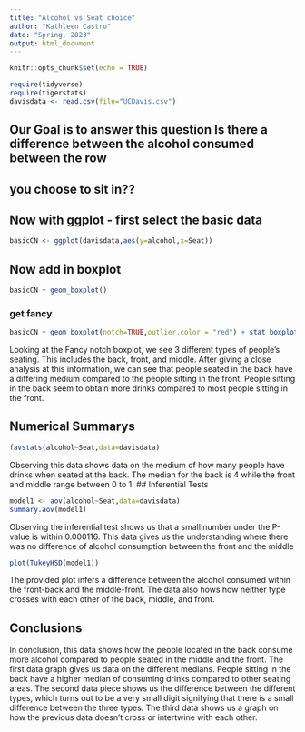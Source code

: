 ```yaml
---
title: "Alcohol vs Seat choice"
author: "Kathleen Castro"
date: "Spring, 2023"
output: html_document
---
```


```r
knitr::opts_chunk$set(echo = TRUE)
```

```r
require(tidyverse)
require(tigerstats)
davisdata <- read.csv(file="UCDavis.csv")
```
## Our Goal is to answer this question Is there a difference between the alcohol consumed between the row
## you choose to sit in??

## Now with ggplot - first select the basic data

```r
basicCN <- ggplot(davisdata,aes(y=alcohol,x=Seat))
```
## Now add in boxplot

```r
basicCN + geom_boxplot()
```
  
  
### get fancy  

```r
basicCN + geom_boxplot(notch=TRUE,outlier.color = "red") + stat_boxplot(geom ='errorbar') + labs(title="Fancy notch boxplot \n with 2 lines")
```
  
Looking at the Fancy notch boxplot, we see 3 different types of people's seating. This includes the back, front, and middle. After giving a close analysis at this information, we can see that people seated in the back have a differing medium compared to the people sitting in the front. People sitting in the back seem to obtain more drinks compared to most people sitting in the front.

## Numerical Summarys 
```r
favstats(alcohol~Seat,data=davisdata)
```
  
Observing this data shows data on the medium of how many people have drinks when seated at the back. The median for the back is 4 while the front and middle range between 0 to 1.
## Inferential Tests
```r
model1 <- aov(alcohol~Seat,data=davisdata)
summary.aov(model1)
```
  
Observing the inferential test shows us that a small number under the P-value is within 0.000116. This data gives us the understanding where there was no difference of alcohol consumption between the front and the middle

```r
plot(TukeyHSD(model1))
```
  
The provided plot infers a difference between the alcohol consumed within the front-back and the middle-front. The data also hows how neither type crosses with each other of the back, middle, and front.

## Conclusions
  
In conclusion, this data shows how the people located in the back consume more alcohol compared to people seated in the middle and the front. The first data graph gives us data on the different medians. People sitting in the back have a higher median of consuming drinks compared to other seating areas. The second data piece shows us the difference between the different types, which turns out to be a very small digit signifying that there is a small difference between the three types. The third data shows us a graph on how the previous data doesn't cross or intertwine with each other.